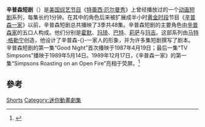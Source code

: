 {{noteTA
|G1=Simpsons
}}
<!--  注释出：[[File:Simpsons_on_Tracey_Ullman.png|thumb]]》上首次露面]] -->
'''辛普森短剧'''（{{lang-en|''The Simpsons shorts''}}）是[[美国|美国]][[综艺节目|综艺节目]]《[[特蕾西·厄尔曼秀|特蕾西·厄尔曼秀]]》上曾经播放过的一个[[动画短剧|动画短剧]]系列，每集长约1分钟。在其中的角色后来被扩展成半小时[[黄金时段|黄金时段]]节目《[[辛普森一家|辛普森一家]]》以前，辛普森短剧总共播映了3季共48集。辛普森短剧的主要角色由[[辛普森家族|辛普森家]]的五口人构成。他们分别是[[霍默·辛普森|霍默]]、[[玛琦·辛普森|玛琦]]、[[巴特·辛普森|巴特]]、[[莉萨·辛普森|莉萨]]与[[玛吉·辛普森|玛吉]]。这部系列由[[马特·格勒宁|马特·格勒宁]]创造，他设计了辛普森-{}-一家人的形象，并为许多集短剧撰写了剧本。辛普森短剧的第一集“Good Night”首次播映于1987年4月19日；最后一集“TV Simpsons”播映于1989年5月14日。1989年12月17日，《辛普森一家》的第一集“Simpsons Roasting on an Open Fire”亮相于荧屏。<ref name="bbc">{{cite web|url=http://www.bbc.co.uk/cult/simpsons/episodeguide/season1/page1.shtml|title=Simpsons Roasting on an Open Fire|accessdate=2007-11-22|author=Martyn, Warren; Wood, Adrian|date=2000|publisher=BBC|language=en|archive-date=2014-09-04|archive-url=https://web.archive.org/web/20140904192306/http://www.bbc.co.uk/cult/simpsons/episodeguide/season1/page1.shtml|dead-url=no}}</ref>

== 參考 ==
{{reflist}}
{{Simpsons-stub}}

[[Category:辛普森一家|Shorts]]
[[Category:迷你動畫劇集|Category:迷你動畫劇集]]